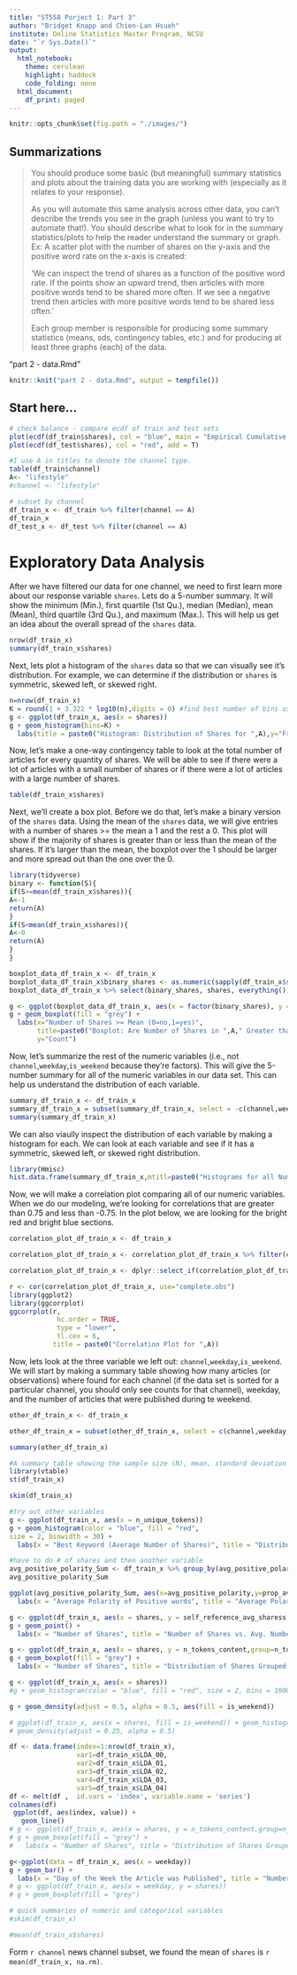 ```yaml
---
title: "ST558 Porject 1: Part 3"
author: "Bridget Knapp and Chien-Lan Hsueh"
institute: Online Statistics Master Program, NCSU
date: "`r Sys.Date()`"
output:
  html_notebook:
    theme: cerulean
    highlight: haddock
    code_folding: none
  html_document:
    df_print: paged
---
```


```r
knitr::opts_chunk$set(fig.path = "./images/")
```


## Summarizations

> You should produce some basic (but meaningful) summary statistics and plots about the training data you
are working with (especially as it relates to your response).
>
> As you will automate this same analysis across other data, you can’t describe the trends you see in the graph (unless you want to try to automate that!). You should describe what to look for in the summary statistics/plots to help the reader understand the summary or graph. Ex: A scatter plot with the number of shares on the y-axis and the positive word rate on the x-axis is created:
>
> 'We can inspect the trend of shares as a function of the positive word rate. If the points show an upward trend, then articles with more positive words tend to be shared more often. If we see a negative trend then articles with more positive words tend to be shared less often.'
>
> Each group member is responsible for producing some summary statistics (means, sds, contingency tables, etc.) and for producing at least three graphs (each) of the data.


"part 2 - data.Rmd"


```r
knitr::knit("part 2 - data.Rmd", output = tempfile())
```



## Start here...

```r
# check balance - compare ecdf of train and test sets
plot(ecdf(df_train$shares), col = "blue", main = "Empirical Cumulative Distribution", xlab = "shares")
plot(ecdf(df_test$shares), col = "red", add = T)
```


```r
#I use A in titles to denote the channel type.
table(df_train$channel)
A<- "lifestyle"
#channel <- "lifestyle"          

# subset by channel
df_train_x <- df_train %>% filter(channel == A)
df_train_x
df_test_x <- df_test %>% filter(channel == A)
```

# Exploratory Data Analysis

After we have filtered our data for one channel, we need to first learn more about our response variable `shares`. Lets do a 5-number summary. It will show the minimum (Min.), first quartile (1st Qu.), median (Median), mean (Mean), third quartile (3rd Qu.), and maximum (Max.). This will help us get an idea about the overall spread of the `shares` data.

```r
nrow(df_train_x)
summary(df_train_x$shares)
```

Next, lets plot a histogram of the `shares` data so that we can visually see it's distribution. For example, we can determine if the distribution or `shares` is symmetric, skewed left, or skewed right.

```r
n=nrow(df_train_x)
K = round(1 + 3.322 * log10(n),digits = 0) #find best number of bins using Sturge’s Rule
g <- ggplot(df_train_x, aes(x = shares))
g + geom_histogram(bins=K) +
  labs(title = paste0("Histogram: Distribution of Shares for ",A),y="Frequency",x="Shares")
```

Now, let's make a one-way contingency table to look at the total number of articles for every quantity of shares. We will be able to see if there were a lot of articles with a small number of shares or if there were a lot of articles with a large number of shares. 

```r
table(df_train_x$shares)
```

Next, we'll create a box plot. Before we do that, let's make a binary version of the `shares` data. Using the mean of the `shares` data, we will give entries with a number of shares >= the mean a 1 and the rest a 0. This plot will show if the majority of shares is greater than or less than the mean of the shares. If it's larger than the mean, the boxplot over the 1 should be larger and more spread out than the one over the 0.

```r
library(tidyverse)
binary <- function(S){
if(S>=mean(df_train_x$shares)){
A<-1
return(A)
}
if(S<mean(df_train_x$shares)){
A<-0
return(A)
}
}

boxplot_data_df_train_x <- df_train_x
boxplot_data_df_train_x$binary_shares <- as.numeric(sapply(df_train_x$shares, FUN=binary))
boxplot_data_df_train_x %>% select(binary_shares, shares, everything())

g <- ggplot(boxplot_data_df_train_x, aes(x = factor(binary_shares), y = shares))
g + geom_boxplot(fill = "grey") +
  labs(x="Number of Shares >= Mean (0=no,1=yes)",
       title=paste0("Boxplot: Are Number of Shares in ",A," Greater than the Mean?"),
       y="Count")
```

Now, let's summarize the rest of the numeric variables (i.e., not `channel`,`weekday`,`is_weekend` because they're factors). This will give the 5-number summary for all of the numeric variables in our data set. This can help us understand the distribution of each variable.

```r
summary_df_train_x <- df_train_x
summary_df_train_x = subset(summary_df_train_x, select = -c(channel,weekday,is_weekend))
summary(summary_df_train_x)
```

We can also viaully inspect the distribution of each variable by making a histogram for each. We can look at each variable and see if it has a symmetric, skewed left, or skewed right distribution.

```r
library(Hmisc)
hist.data.frame(summary_df_train_x,mtitl=paste0("Histograms for all Numeric Variabes in ",A))
```

Now, we will make a correlation plot comparing all of our numeric variables. When we do our modeling, we're looking for correlations that are greater than 0.75 and less than -0.75. In the plot below, we are looking for the bright red and bright blue sections.

```r
correlation_plot_df_train_x <- df_train_x

correlation_plot_df_train_x <- correlation_plot_df_train_x %>% filter(channel=="lifestyle") 

correlation_plot_df_train_x <- dplyr::select_if(correlation_plot_df_train_x, is.numeric)

r <- cor(correlation_plot_df_train_x, use="complete.obs")
library(ggplot2)
library(ggcorrplot)
ggcorrplot(r, 
            hc.order = TRUE, 
            type = "lower",
            tl.cex = 6,
           title = paste0("Correlation Plot for ",A))


```

Now, lets look at the three variable we left out: `channel`,`weekday`,`is_weekend`. We will start by making a summary table showing how many articles (or observations) where found for each channel (if the data set is sorted for a particular channel, you should only see counts for that channel), weekday, and the number of articles that were published during te weekend.

```r
other_df_train_x <- df_train_x

other_df_train_x = subset(other_df_train_x, select = c(channel,weekday,is_weekend))

summary(other_df_train_x)

```



```r
#A summary table showing the sample size (N), mean, standard deviation (Std. Dev.), minimum (Min), 25th percentile, 75th percentile, and maximum (Max)
library(vtable)
st(df_train_x)
```

```r
skim(df_train_x)
```

```r
#try out other variables
g <- ggplot(df_train_x, aes(x = n_unique_tokens))
g + geom_histogram(color = "blue", fill = "red",
size = 2, binwidth = 30) +
  labs(x = "Best Keyword (Average Number of Shares)", title = "Distribution of Shares by Best Keyword", y="Number of Shares")
```



```r
#have to do # of shares and then another variable
avg_positive_polarity_Sum <- df_train_x %>% group_by(avg_positive_polarity) %>% summarize(prop_avg_positive_polarity = mean(shares),n = n())
avg_positive_polarity_Sum

ggplot(avg_positive_polarity_Sum, aes(x=avg_positive_polarity,y=prop_avg_positive_polarity,size=n)) + geom_point(stat="identity") +
  labs(x = "Average Polarity of Positive words", title = "Average Polarity of Positive words",y="Proportion of Average Polarity of Positive words")

```

```r

g <- ggplot(df_train_x, aes(x = shares, y = self_reference_avg_sharess,col=weekday))
g + geom_point() +
  labs(x = "Number of Shares", title = "Number of Shares vs. Avg. Number of Shares of Referenced Articles in Mashable", y="Avg. Number of Shares of Referenced Articles in Mashable")
```

```r
g <- ggplot(df_train_x, aes(x = shares, y = n_tokens_content,group=n_tokens_title,fill=shares))
g + geom_boxplot(fill = "grey") +
  labs(x = "Number of Shares", title = "Distribution of Shares Grouped by Number of Words in Article", y="Number of Words in the Article")
```


```r
g <- ggplot(df_train_x, aes(x = shares))
#g + geom_histogram(color = "blue", fill = "red", size = 2, bins = 1000)

g + geom_density(adjust = 0.5, alpha = 0.5, aes(fill = is_weekend))

# ggplot(df_train_x, aes(x = shares, fill = is_weekend)) + geom_histogram(aes(y = ..density..)) +
# geom_density(adjust = 0.25, alpha = 0.5)

```
```r

df <- data.frame(index=1:nrow(df_train_x),
                 var1=df_train_x$LDA_00,
                 var2=df_train_x$LDA_01,
                 var3=df_train_x$LDA_02,
                 var4=df_train_x$LDA_03,
                 var5=df_train_x$LDA_04)
df <- melt(df ,  id.vars = 'index', variable.name = 'series')
colnames(df)
 ggplot(df, aes(index, value)) +
   geom_line()
# g <- ggplot(df_train_x, aes(x = shares, y = n_tokens_content,group=n_tokens_title,fill=shares))
# g + geom_boxplot(fill = "grey") +
#   labs(x = "Number of Shares", title = "Distribution of Shares Grouped by Number of Words in Article", y="Number of Words in the Article")
```

```r
g<-ggplot(data = df_train_x, aes(x = weekday))
g + geom_bar() +
  labs(x = "Day of the Week the Article was Published", title = "Number of Articles Published Throughout the Week", y="Number of Articles Published")
# g <- ggplot(df_train_x, aes(x = weekday, y = shares))
# g + geom_boxplot(fill = "grey")

```


```r
# quick summaries of numeric and categorical variables
#skim(df_train_x)
```



```r
#mean(df_train_x$shares)
```



Form `r channel` news channel subset, we found the mean of `shares` is `r mean(df_train_x, na.rm)`.